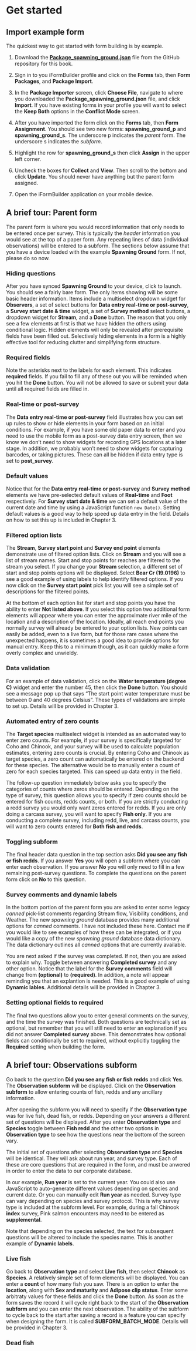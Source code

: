 # Get started

## Import example form  

The quickest way to get started with form building is by example.

1. Download the [**Package_spawning_ground.json**](https://github.com/arestrom/iFormBook) file from the GitHub repository for this book.  

2. Sign in to you iFormBuilder profile and click on the **Forms** tab, then **Form Packages**, and **Package Import**.  

3. In the **Package Importer** screen, click **Choose File**, navigate to where you downloaded the **Package_spawning_ground.json** file, and click **Import**. If you have existing forms in your profile you will want to select the **Keep Both** options in the **Conflict Mode** screen.  

4. After you have imported the form click on the **Forms** tab, then **Form Assignment**. You should see two new forms: **spawning_ground_p** and **spawning_ground_s**. The underscore p indicates the *parent* form. The underscore s indicates the *subform*.

5. Highlight the row for **spawning_ground_s** then click **Assign** in the upper left corner. 

6. Uncheck the boxes for **Collect** and **View**. Then scroll to the bottom and click **Update**. You should never have anything but the parent form assigned. 

7. Open the iFormBuilder application on your mobile device. 

## A brief tour: Parent form

The parent form is where you would record information that only needs to be entered once per survey. This is typically the *header* information you would see at the top of a paper form. Any repeating lines of data (individual observations) will be entered to a subform. The sections below assume that you have a device loaded with the example **Spawning Ground** form. If not, please do so now.

### Hiding questions

After you have synced **Spawning Ground** to your device, click to launch. You should see a fairly bare form. The only items showing will be some basic header information. Items include a multiselect dropdown widget for **Observers**, a set of select buttons for **Data entry real-time or post-survey**,  a **Survey start date & time** widget, a set of **Survey method** select buttons, a dropdown widget for **Stream**, and a **Done** button. The reason that you only see a few elements at first is that we have hidden the others using conditional logic. Hidden elements will only be revealed after prerequisite fields have been filled out. Selectively hiding elements in a form is a highly effective tool for reducing clutter and simplifying form structure. 

### Required fields

Note the asterisks next to the labels for each element. This indicates **required** fields. If you fail to fill any of these out you will be reminded when you hit the **Done** button. You will not be allowed to save or submit your data until all required fields are filled in. 

### Real-time or post-survey

The **Data entry real-time or post-survey** field illustrates how you can set up rules to show or hide elements in your form based on an initial conditions. For example, if you have some old paper data to enter and you need to use the mobile form as a post-survey data entry screen, then we know we don't need to show widgets for recording GPS locations at a later stage. In addition, we probably won't need to show widgets for capturing barcodes, or taking pictures. These can all be hidden if data entry type is set to **post_survey**. 

### Default values

Notice that for the **Data entry real-time or post-survey** and **Survey method** elements we have pre-selected default values of **Real-time** and **Foot** respectively. For **Survey start date & time** we can set a default value of the current date and time by using a JavaScript function ``new Date()``. Setting default values is a good way to help speed up data entry in the field. Details on how to set this up is included in Chapter 3. 

### Filtered option lists

The **Stream**, **Survey start point** and **Survey end point** elements demonstrate use of filtered option lists. Click on **Stream** and you will see a list of stream names. Start and stop points for reaches are filtered to the stream you select. If you change your **Stream** selection, a different set of start and stop points options will be displayed. Select **Bear Cr (19.0196)** to see a good example of using labels to help identify filtered options. If you now click on the **Survey start point** pick list you will see a simple set of descriptions for the filtered points. 

At the bottom of each option list for start and stop points you have the ability to enter **Not listed above**. If you select this option two additional form elements will appear where you can enter the approximate river mile of the location and a description of the location. Ideally, all reach end points you normally survey will already be entered to your option lists. New points can easily be added, even to a live form, but for those rare cases where the unexpected happens, it is sometimes a good idea to provide options for manual entry. Keep this to a minimum though, as it can quickly make a form overly complex and unwieldy.  

### Data validation

For an example of data validation, click on the **Water temperature (degree C)** widget and enter the number 45, then click the **Done** button. You should see a message pop up that says "The start point water temperature must be between 0 and 40 degrees Celsius". These types of validations are simple to set up. Details will be provided in Chapter 3. 

### Automated entry of zero counts

The **Target species** multiselect widget is intended as an automated way to enter zero counts. For example, if your survey is specifically targeted for Coho and Chinook, and your survey will be used to calculate population estimates, entering zero counts is crucial. By entering Coho and Chinook as target species, a zero count can automatically be entered on the backend for these species. The alternative would be to manually enter a count of zero for each species targeted. This can speed up data entry in the field. 

The follow-up question immediately below asks you to specify the categories of counts where zeros should be entered. Depending on the type of survey, this question allows you to specify if zero counts should be entered for fish counts, redds counts, or both. If you are strictly conducting a redd survey you would only want zeros entered for redds. If you are only doing a carcass survey, you will want to specify **Fish only**. If you are conducting a complete survey, including redd, live, and carcass counts, you will want to zero counts entered for **Both fish and redds**.

### Toggling subform

The final header data question in the top section asks **Did you see any fish or fish redds**. If you answer **Yes** you will open a subform where you can enter each observation. If you answer **No** you will only need to fill in a few remaining post-survey questions. To complete the questions on the parent form click on **No** to this question.

### Survey comments and dynamic labels

In the bottom portion of the parent form you are asked to enter some legacy *canned* pick-list comments regarding Stream flow, Visibility conditions, and Weather. The new *spawning ground* database provides many additional options for *canned* comments. I have not included these here. Contact me if you would like to see examples of how these can be integrated, or if you would like a copy of the new *spawning ground* database data dictionary. The data dictionary outlines all *canned* options that are currently available.

You are next asked if the survey was completed. If not, then you are asked to explain why. Toggle between answering **Completed survey** and any other option. Notice that the label for the **Survey comments** field will change from **(optional)** to **(required)**. In addition, a note will appear reminding you that an explantion is needed. This is a good example of using **Dynamic lables**. Additional details will be provided in Chapter 3.

### Setting optional fields to required

The final two questions allow you to enter general comments on the survey, and the time the survey was finished. Both questions are technically set as optional, but remember that you will still need to enter an explanation if you did not answer **Completed survey** above. This demonstrates how optional fields can conditionally be set to required, without explicitly toggling the **Required** setting when building the form.  

## A brief tour: Observations subform

Go back to the question **Did you see any fish or fish redds** and click **Yes**. The **Observation subform** will be displayed. Click on the **Observation subform** to allow entering counts of fish, redds and any ancillary information. 

After opening the subform you will need to specify if the **Observation type** was for live fish, dead fish, or redds. Depending on your answers a different set of questions will be displayed. After you enter **Observation type** and **Species** toggle between **Fish redd** and the other two options in **Observation type** to see how the questions near the bottom of the screen vary. 

The initial set of questions after selecting **Observation type** and **Species** will be identical. They will ask about run year, and survey type. Each of these are core questions that are required in the form, and must be anwered in order to enter the data to our corporate database. 

In our example, **Run year** is set to the current year. You could also use JavaScript to auto-generate different values depending on species and current date. Or you can manually edit **Run year** as needed. Survey type can vary depending on species and survey protocol. This is why survey type is included at the subform level. For example, during a fall Chinook **index** survey, Pink salmon encounters may need to be entered as **supplemental**. 

Note that depending on the species selected, the text for subsequent questions will be altered to include the species name. This is another example of **Dynamic labels**.

### Live fish

Go back to **Observation type** and select **Live fish**, then select **Chinook** as **Species**. A relatively simple set of form elements will be displayed. You can enter a **count** of how many fish you saw. There is an option to enter the **location**, along with **Sex and maturity** and **Adipose clip status**. Enter some arbitraty values for these fields and click the **Done** button. As soon as the form saves the record it will cycle right back to the start of the **Observation subform** and you can enter the next observation. The ability of the subform to cycle back to the start after saving a record is a feature you can specify when designing the form. It is called **SUBFORM_BATCH_MODE**. Details will be provided in Chapter 3. 

### Dead fish

 












